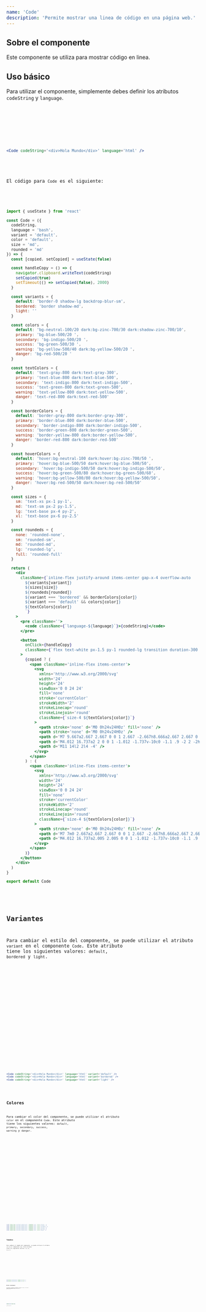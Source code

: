 ```yaml
---
name: 'Code'
description: 'Permite mostrar una linea de código en una página web.'
---
```



## Sobre el componente

Este componente se utiliza para mostrar código en linea.

## Uso básico

Para utilizar el componente, simplemente debes definir los atributos `codeString` y `language`.

<Preview>
  <div class='flex items-center justify-center gap-x-2 w-full m-auto'>
    <Code client:load codeString='<div>Hola Mundo</div>' language='html' />
  </div>
</Preview>

<CodeBlock client:load>

```jsx
<Code codeString='<div>Hola Mundo</div>' language='html' />
```

</CodeBlock>

El código para `Code` es el siguiente:

<CodeBlock client:load>

```jsx
import { useState } from 'react'

const Code = ({
  codeString,
  language = 'bash',
  variant = 'default',
  color = 'default',
  size = 'md',
  rounded = 'md'
}) => {
  const [copied, setCopied] = useState(false)

  const handleCopy = () => {
    navigator.clipboard.writeText(codeString)
    setCopied(true)
    setTimeout(() => setCopied(false), 2000)
  }

  const variants = {
    default: 'border-0 shadow-lg backdrop-blur-sm',
    bordered: 'border shadow-md',
    light: ''
  }

  const colors = {
    default: 'bg-neutral-100/20 dark:bg-zinc-700/30 dark:shadow-zinc-700/10',
    primary: 'bg-blue-500/20 ',
    secondary: 'bg-indigo-500/20 ',
    success: 'bg-green-500/30 ',
    warning: 'bg-yellow-500/40 dark:bg-yellow-500/20 ',
    danger: 'bg-red-500/20 '
  }

  const textColors = {
    default: 'text-gray-800 dark:text-gray-300',
    primary: 'text-blue-800 dark:text-blue-500',
    secondary: 'text-indigo-800 dark:text-indigo-500',
    success: 'text-green-800 dark:text-green-500',
    warning: 'text-yellow-800 dark:text-yellow-500',
    danger: 'text-red-800 dark:text-red-500'
  }

  const borderColors = {
    default: 'border-gray-800 dark:border-gray-300',
    primary: 'border-blue-800 dark:border-blue-500',
    secondary: 'border-indigo-800 dark:border-indigo-500',
    success: 'border-green-800 dark:border-green-500',
    warning: 'border-yellow-800 dark:border-yellow-500',
    danger: 'border-red-800 dark:border-red-500'
  }

  const hoverColors = {
    default: 'hover:bg-neutral-100 dark:hover:bg-zinc-700/50 ',
    primary: 'hover:bg-blue-500/50 dark:hover:bg-blue-500/50',
    secondary: 'hover:bg-indigo-500/50 dark:hover:bg-indigo-500/50',
    success: 'hover:bg-green-500/80 dark:hover:bg-green-500/60',
    warning: 'hover:bg-yellow-500/80 dark:hover:bg-yellow-500/50',
    danger: 'hover:bg-red-500/50 dark:hover:bg-red-500/50'
  }

  const sizes = {
    sm: 'text-xs px-1 py-1',
    md: 'text-sm px-2 py-1.5',
    lg: 'text-base px-4 py-2',
    xl: 'text-base px-6 py-2.5'
  }

  const roundeds = {
    none: 'rounded-none',
    sm: 'rounded-sm',
    md: 'rounded-md',
    lg: 'rounded-lg',
    full: 'rounded-full'
  }

  return (
    <div
      className={`inline-flex justify-around items-center gap-x-4 overflow-auto
        ${variants[variant]}
        ${sizes[size]}
        ${roundeds[rounded]}
        ${variant === 'bordered' && borderColors[color]}
        ${variant === 'default' && colors[color]}
        ${textColors[color]}
        `}
    >
      <pre className=''>
        <code className={`language-${language}`}>{codeString}</code>
      </pre>

      <button
        onClick={handleCopy}
        className={`flex text-white px-1.5 py-1 rounded-lg transition duration-300 ease-out ${hoverColors[color]}`}
      >
        {copied ? (
          <span className='inline-flex items-center'>
            <svg
              xmlns='http://www.w3.org/2000/svg'
              width='24'
              height='24'
              viewBox='0 0 24 24'
              fill='none'
              stroke='currentColor'
              strokeWidth='2'
              strokeLinecap='round'
              strokeLinejoin='round'
              className={`size-4 ${textColors[color]}`}
            >
              <path stroke='none' d='M0 0h24v24H0z' fill='none' />
              <path stroke='none' d='M0 0h24v24H0z' />
              <path d='M7 9.667a2.667 2.667 0 0 1 2.667 -2.667h8.666a2.667 2.667 0 0 1 2.667 2.667v8.666a2.667 2.667 0 0 1 -2.667 2.667h-8.666a2.667 2.667 0 0 1 -2.667 -2.667z' />
              <path d='M4.012 16.737a2 2 0 0 1 -1.012 -1.737v-10c0 -1.1 .9 -2 2 -2h10c.75 0 1.158 .385 1.5 1' />
              <path d='M11 14l2 2l4 -4' />
            </svg>
          </span>
        ) : (
          <span className='inline-flex items-center'>
            <svg
              xmlns='http://www.w3.org/2000/svg'
              width='24'
              height='24'
              viewBox='0 0 24 24'
              fill='none'
              stroke='currentColor'
              strokeWidth='2'
              strokeLinecap='round'
              strokeLinejoin='round'
              className={`size-4 ${textColors[color]}`}
            >
              <path stroke='none' d='M0 0h24v24H0z' fill='none' />
              <path d='M7 7m0 2.667a2.667 2.667 0 0 1 2.667 -2.667h8.666a2.667 2.667 0 0 1 2.667 2.667v8.666a2.667 2.667 0 0 1 -2.667 2.667h-8.666a2.667 2.667 0 0 1 -2.667 -2.667z' />
              <path d='M4.012 16.737a2.005 2.005 0 0 1 -1.012 -1.737v-10c0 -1.1 .9 -2 2 -2h10c.75 0 1.158 .385 1.5 1' />
            </svg>
          </span>
        )}
      </button>
    </div>
  )
}

export default Code
```

</CodeBlock>

## Variantes

Para cambiar el estilo del componente, se puede utilizar el atributo `variant` en el componente `Code`. Este atributo tiene los siguientes valores: `default`, `bordered` y `light`.

<Preview>
  <div class='flex flex-col items-center justify-center gap-y-2 w-full m-auto'>
    <div class='flex items-center justify-center gap-x-2 w-full m-auto'>
      <Code
        client:load
        codeString='<div>Hola Mundo</div>'
        language='html'
        variant='default'
      />
    </div>
    <div class='flex items-center justify-center gap-x-2 w-full m-auto'>
      <Code
        client:load
        codeString='<div>Hola Mundo</div>'
        language='html'
        variant='bordered'
      />
    </div>
    <div class='flex items-center justify-center gap-x-2 w-full m-auto'>
      <Code
        client:load
        codeString='<div>Hola Mundo</div>'
        language='html'
        variant='light'
      />
    </div>
  </div>
</Preview>

<CodeBlock client:load>

```jsx
<Code codeString='<div>Hola Mundo</div>' language='html' variant='default' />
<Code codeString='<div>Hola Mundo</div>' language='html' variant='bordered' />
<Code codeString='<div>Hola Mundo</div>' language='html' variant='light' />
```

</CodeBlock>

## Colores

Para cambiar el color del componente, se puede utilizar el atributo `color` en el componente `Code`. Este atributo tiene los siguientes valores: `default`, `primary`, `secondary`, `success`, `warning` y `danger`.

<Preview>
  <div class='flex flex-col items-center justify-center gap-y-2 w-full m-auto'>
    <div class='flex items-center justify-center gap-x-2 w-full m-auto'>
      <Code
        client:load
        codeString='<div>Hola Mundo</div>'
        language='html'
        color='default'
      />
    </div>
    <div class='flex items-center justify-center gap-x-2 w-full m-auto'>
      <Code
        client:load
        codeString='<div>Hola Mundo</div>'
        language='html'
        color='primary'
      />
    </div>
    <div class='flex items-center justify-center gap-x-2 w-full m-auto'>
      <Code
        client:load
        codeString='<div>Hola Mundo</div>'
        language='html'
        color='secondary'
      />
    </div>
    <div class='flex items-center justify-center gap-x-2 w-full m-auto'>
      <Code
        client:load
        codeString='<div>Hola Mundo</div>'
        language='html'
        color='success'
      />
    </div>
    <div class='flex items-center justify-center gap-x-2 w-full m-auto'>
      <Code
        client:load
        codeString='<div>Hola Mundo</div>'
        language='html'
        color='warning'
      />
    </div>
    <div class='flex items-center justify-center gap-x-2 w-full m-auto'>
      <Code
        client:load
        codeString='<div>Hola Mundo</div>'
        language='html'
        color='danger'
      />
    </div>
  </div>
</Preview>

<CodeBlock client:load>

```jsx
<Code codeString='<div>Hola Mundo</div>' language='html' color='default' />
<Code codeString='<div>Hola Mundo</div>' language='html' color='primary' />
<Code codeString='<div>Hola Mundo</div>' language='html' color='secondary' />
<Code codeString='<div>Hola Mundo</div>' language='html' color='success' />
<Code codeString='<div>Hola Mundo</div>' language='html' color='warning' />
<Code codeString='<div>Hola Mundo</div>' language='html' color='danger' />
```

</CodeBlock>

## Tamaños

Para cambiar el tamaño del componente, se puede utilizar el atributo `size` en el componente `Code`. Este atributo tiene los siguientes valores: `sm`, `md`, `lg` y `xl`.

<Preview>
  <div class='flex flex-col items-center justify-center gap-y-2 w-full m-auto'>
    <div class='flex items-center justify-center gap-x-2 w-full m-auto'>
      <Code
        client:load
        codeString='<div>Hola Mundo</div>'
        language='html'
        size='sm'
      />
    </div>
    <div class='flex items-center justify-center gap-x-2 w-full m-auto'>
      <Code
        client:load
        codeString='<div>Hola Mundo</div>'
        language='html'
        size='md'
      />
    </div>
    <div class='flex items-center justify-center gap-x-2 w-full m-auto'>
      <Code
        client:load
        codeString='<div>Hola Mundo</div>'
        language='html'
        size='lg'
      />
    </div>
    <div class='flex items-center justify-center gap-x-2 w-full m-auto'>
      <Code
        client:load
        codeString='<div>Hola Mundo</div>'
        language='html'
        size='xl'
      />
    </div>
  </div>
</Preview>

<CodeBlock client:load>

```jsx
<Code codeString='<div>Hola Mundo</div>' language='html' size='sm' />
<Code codeString='<div>Hola Mundo</div>' language='html' size='md' />
<Code codeString='<div>Hola Mundo</div>' language='html' size='lg' />
<Code codeString='<div>Hola Mundo</div>' language='html' size='xl' />
```

</CodeBlock>

## Bordes redondeados

Para cambiar el borde del componente, se puede utilizar el atributo `rounded` en el componente `Code`. Este atributo tiene los siguientes valores: `none`, `sm`, `md`, `lg` y `full`.

<Preview>
  <div class='flex flex-col items-center justify-center gap-y-2 w-full m-auto'>
    <div class='flex items-center justify-center gap-x-2 w-full m-auto'>
      <Code
        client:load
        codeString='<div>Hola Mundo</div>'
        language='html'
        rounded='none'
      />
    </div>
    <div class='flex items-center justify-center gap-x-2 w-full m-auto'>
      <Code
        client:load
        codeString='<div>Hola Mundo</div>'
        language='html'
        rounded='sm'
      />
    </div>
    <div class='flex items-center justify-center gap-x-2 w-full m-auto'>
      <Code
        client:load
        codeString='<div>Hola Mundo</div>'
        language='html'
        rounded='md'
      />
    </div>
    <div class='flex items-center justify-center gap-x-2 w-full m-auto'>
      <Code
        client:load
        codeString='<div>Hola Mundo</div>'
        language='html'
        rounded='lg'
      />
    </div>
    <div class='flex items-center justify-center gap-x-2 w-full m-auto'>
      <Code
        client:load
        codeString='<div>Hola Mundo</div>'
        language='html'
        rounded='full'
      />
    </div>
  </div>
</Preview>

<CodeBlock client:load>

```jsx
<Code codeString='<div>Hola Mundo</div>' language='html' rounded='none' />
<Code codeString='<div>Hola Mundo</div>' language='html' rounded='sm' />
<Code codeString='<div>Hola Mundo</div>' language='html' rounded='md' />
<Code codeString='<div>Hola Mundo</div>' language='html' rounded='lg' />
<Code codeString='<div>Hola Mundo</div>' language='html' rounded='full' />
```

</CodeBlock>
@/components/landing/CodeBlock.jsx
